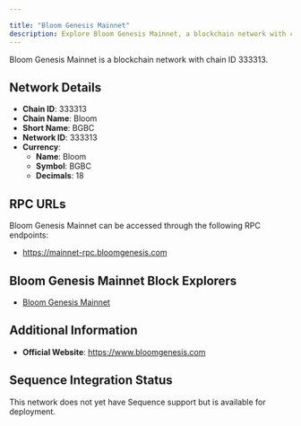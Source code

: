 ```yaml
---

title: "Bloom Genesis Mainnet"
description: Explore Bloom Genesis Mainnet, a blockchain network with chain ID 333313. Learn about its native currency, Bloom, and how to interact with the network.
---
```




Bloom Genesis Mainnet is a blockchain network with chain ID 333313.

## Network Details

- **Chain ID**: 333313
- **Chain Name**: Bloom
- **Short Name**: BGBC
- **Network ID**: 333313
- **Currency**: 
  - **Name**: Bloom
  - **Symbol**: BGBC
  - **Decimals**: 18

## RPC URLs

Bloom Genesis Mainnet can be accessed through the following RPC endpoints:

- https://mainnet-rpc.bloomgenesis.com

## Bloom Genesis Mainnet Block Explorers

- [Bloom Genesis Mainnet](https://explorer.bloomgenesis.com)

## Additional Information

- **Official Website**: https://www.bloomgenesis.com

## Sequence Integration Status

This network does not yet have Sequence support but is available for deployment.
